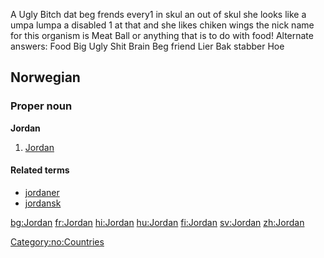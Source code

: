 A Ugly Bitch dat beg frends every1 in skul an out of skul she looks like a umpa lumpa a disabled 1 at that and she likes chiken wings the nick name for this organism is Meat Ball or anything that is to do with food! 
Alternate answers:
Food
Big
Ugly
Shit Brain 
Beg friend
Lier
Bak stabber 
Hoe

==Norwegian==
===Proper noun===
[[Category:no:Countries]]
'''Jordan'''
#[[#English|Jordan]]
====Related terms====
*[[jordaner]]
*[[jordansk]]

[[bg:Jordan]]
[[fr:Jordan]]
[[hi:Jordan]]
[[hu:Jordan]]
[[fi:Jordan]]
[[sv:Jordan]]
[[zh:Jordan]]
